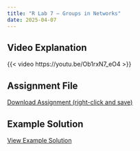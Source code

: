 ```yaml
---
title: "R Lab 7 – Groups in Networks"
date: 2025-04-07
---
```



## Video Explanation

{{< video https://youtu.be/Ob1rxN7_eO4 >}}



## Assignment File

[Download Assignment (right-click and save)](/assignments/r_labs/lab_7_groups_in_networks.qmd)


## Example Solution

[View Example Solution](/assignments/r_lab_examples/lab_7_groups_in_networks.pdf)

